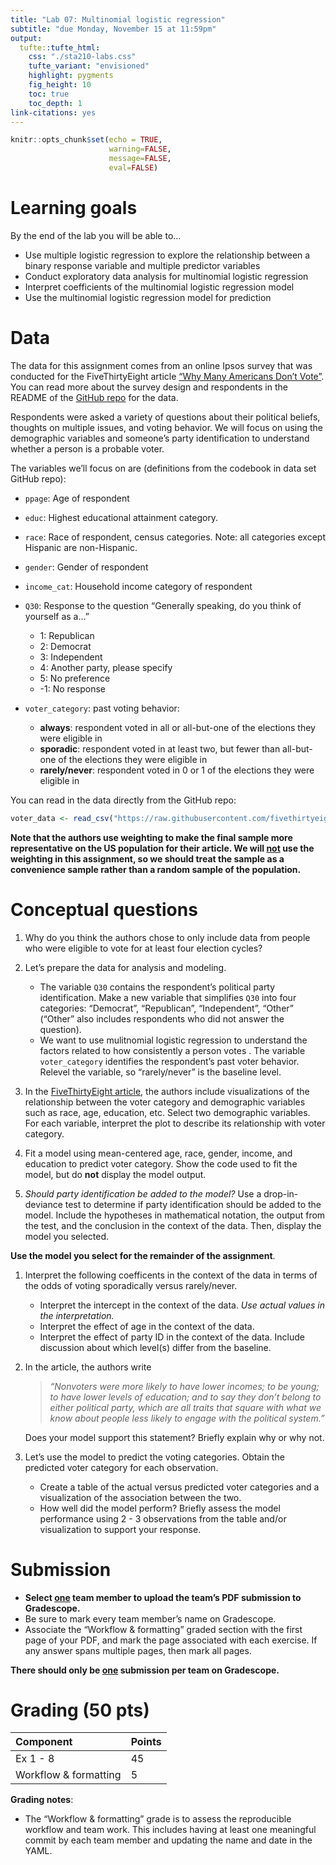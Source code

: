 ```yaml
---
title: "Lab 07: Multinomial logistic regression"
subtitle: "due Monday, November 15 at 11:59pm"
output: 
  tufte::tufte_html:
    css: "./sta210-labs.css"
    tufte_variant: "envisioned"
    highlight: pygments
    fig_height: 10
    toc: true
    toc_depth: 1
link-citations: yes
---
```


```r
knitr::opts_chunk$set(echo = TRUE,
                      warning=FALSE, 
                      message=FALSE,
                      eval=FALSE)
```

# Learning goals

By the end of the lab you will be able to...

- Use multiple logistic regression to explore the relationship between a binary response variable and multiple predictor variables
- Conduct exploratory data analysis for multinomial logistic regression 
- Interpret coefficients of the multinomial logistic regression model
- Use the multinomial logistic regression model for prediction 

# Data

The data for this assignment comes from an online Ipsos survey that was conducted for the FiveThirtyEight article ["Why Many Americans Don't Vote"](https://projects.fivethirtyeight.com/non-voters-poll-2020-election/). You can read more about the survey design and respondents in the README of the [GitHub repo](https://github.com/fivethirtyeight/data/tree/master/non-voters) for the data.

Respondents were asked a variety of questions about their political beliefs, thoughts on multiple issues, and voting behavior. We will focus on using the demographic variables and someone's party identification to understand whether a person is a probable voter.

The variables we'll focus on are (definitions from the codebook in data set GitHub repo):

-   `ppage`: Age of respondent

-   `educ`: Highest educational attainment category.\

-   `race`: Race of respondent, census categories. Note: all categories except Hispanic are non-Hispanic.

-   `gender`: Gender of respondent\

-   `income_cat`: Household income category of respondent

-   `Q30`: Response to the question "Generally speaking, do you think of yourself as a..."

    -   1: Republican
    -   2: Democrat
    -   3: Independent
    -   4: Another party, please specify
    -   5: No preference
    -   -1: No response

-   `voter_category`: past voting behavior:

    -   **always**: respondent voted in all or all-but-one of the elections they were eligible in
    -   **sporadic**: respondent voted in at least two, but fewer than all-but-one of the elections they were eligible in
    -   **rarely/never**: respondent voted in 0 or 1 of the elections they were eligible in

You can read in the data directly from the GitHub repo:

```r
voter_data <- read_csv("https://raw.githubusercontent.com/fivethirtyeight/data/master/non-voters/nonvoters_data.csv")
```

**Note that the authors use weighting to make the final sample more representative on the US population for their article. We will <u>not</u> use the weighting in this assignment, so we should treat the sample as a convenience sample rather than a random sample of the population.**

# Conceptual questions

1.  Why do you think the authors chose to only include data from people who were eligible to vote for at least four election cycles?

2.  Let's prepare the data for analysis and modeling.

    -   The variable `Q30` contains the respondent's political party identification. Make a new variable that simplifies `Q30` into four categories: "Democrat", "Republican", "Independent", "Other" ("Other" also includes respondents who did not answer the question).
    -   We want to use mulitnomial logistic regression to understand the factors related to how consistently a person votes . The variable `voter_category` identifies the respondent's past voter behavior. Relevel the variable, so "rarely/never" is the baseline level. 
    
3. In the [FiveThirtyEight article](https://projects.fivethirtyeight.com/non-voters-poll-2020-election/), the authors include visualizations of the relationship between the voter category and demographic variables such as race, age, education, etc. Select two demographic variables. For each variable, interpret the plot to describe its relationship with voter category. 

3.  Fit a model using mean-centered age, race, gender, income, and education to predict voter category. Show the code used to fit the model, but do **not** display the model output. 

4.  *Should party identification be added to the model?* Use a drop-in-deviance test to determine if party identification should be added to the model. Include the hypotheses in mathematical notation, the output from the test, and the conclusion in the context of the data. Then, display the model you selected. 

**Use the model you select for the remainder of the assignment**.

1. Interpret the following coefficents in the context of the data in terms of the odds of voting sporadically versus rarely/never.

    -   Interpret the intercept in the context of the data. *Use actual values in the interpretation.*
    -   Interpret the effect of age in the context of the data.
    -   Interpret the effect of party ID in the context of the data. Include discussion about which level(s) differ from the baseline.

1. In the article, the authors write

    > *"Nonvoters were more likely to have lower incomes; to be young; to have lower levels of education; and to say they don't belong to either political party, which are all traits that square with what we know about people less likely to engage with the political system."*

    Does your model support this statement? Briefly explain why or why not.

1. Let's use the model to predict the voting categories. Obtain the predicted voter category for each observation. 
      
    - Create a table of  the actual versus predicted voter categories and a visualization of the association between the two.
    - How well did the model perform? Briefly assess the model performance using 2 - 3 observations from the table and/or visualization to support your response. 

# Submission

- **Select <u>one</u> team member to upload the team's PDF submission to Gradescope.** 
- Be sure to mark every team member's name on Gradescope.
- Associate the "Workflow & formatting" graded section with the first page of your PDF, and mark the page associated with each exercise. If any answer spans multiple pages, then mark all pages.

**There should only be <u>one</u> submission per team on Gradescope.**

# Grading (50 pts)

| Component | Points |
|:----------|:-------|
| Ex 1 - 8    | 45   |
| Workflow & formatting     | 5 |   

**Grading notes**:

-   The "Workflow & formatting" grade is to assess the reproducible workflow and team work. This includes having at least one meaningful commit by each team member and updating the name and date in the YAML.

